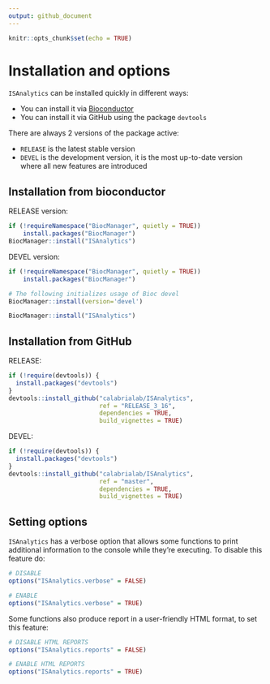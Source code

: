 ```yaml
---
output: github_document
---
```


```r
knitr::opts_chunk$set(echo = TRUE)
```

# Installation and options

`ISAnalytics` can be installed quickly in different ways:

* You can install it via [Bioconductor](http://bioconductor.org)
* You can install it via GitHub using the package `devtools`

There are always 2 versions of the package active:

* `RELEASE` is the latest stable version
* `DEVEL` is the development version, it is the most up-to-date version where
all new features are introduced

## Installation from bioconductor

RELEASE version:
```r
if (!requireNamespace("BiocManager", quietly = TRUE))
    install.packages("BiocManager")
BiocManager::install("ISAnalytics")
```

DEVEL version:
```r
if (!requireNamespace("BiocManager", quietly = TRUE))
    install.packages("BiocManager")

# The following initializes usage of Bioc devel
BiocManager::install(version='devel')

BiocManager::install("ISAnalytics")
```

## Installation from GitHub

RELEASE:
```r
if (!require(devtools)) {
  install.packages("devtools")
}
devtools::install_github("calabrialab/ISAnalytics",
                         ref = "RELEASE_3_16",
                         dependencies = TRUE,
                         build_vignettes = TRUE)
```

DEVEL:
```r
if (!require(devtools)) {
  install.packages("devtools")
}
devtools::install_github("calabrialab/ISAnalytics",
                         ref = "master",
                         dependencies = TRUE,
                         build_vignettes = TRUE)
```

## Setting options

`ISAnalytics` has a verbose option that allows some functions to print 
additional information to the console while they're executing. 
To disable this feature do:

```r
# DISABLE
options("ISAnalytics.verbose" = FALSE)

# ENABLE
options("ISAnalytics.verbose" = TRUE)

```

Some functions also produce report in a user-friendly HTML format, 
to set this feature:

```r
# DISABLE HTML REPORTS
options("ISAnalytics.reports" = FALSE)

# ENABLE HTML REPORTS
options("ISAnalytics.reports" = TRUE)
```

